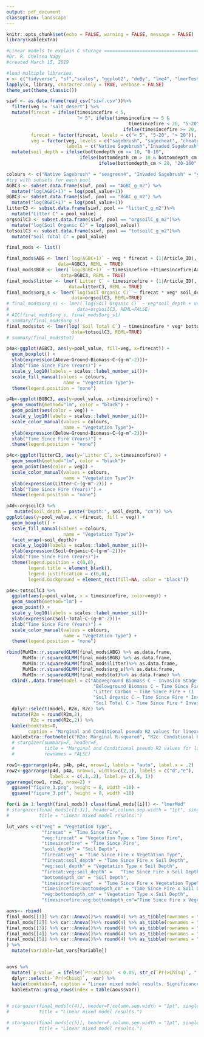 ```yaml
---
output: pdf_document
classoption: landscape
---
```


```r
knitr::opts_chunk$set(echo = FALSE, warning = FALSE, message = FALSE)
library(kableExtra)
```

```r
#Linear models to explain C storage ============================================
#Dr. R. Chelsea Nagy
#created March 15, 2019

#load multiple libraries 
x <- c("tidyverse", "sf","scales", "ggplot2", "doBy", "lme4", "lmerTest", "stargazer","ggpubr")
lapply(x, library, character.only = TRUE, verbose = FALSE)
theme_set(theme_classic())

siwf <- as.data.frame(read_csv("siwf.csv"))%>%
  filter(veg != 'salt_desert') %>%
  mutate(firecat = ifelse(timesincefire < 5,
                          "< 5", ifelse(timesincefire >= 5 &
                                             timesincefire < 20, "5-20", 
                                           ifelse(timesincefire >= 20, "> 20", NA))),
         firecat = factor(firecat, levels = c("< 5", "5-20", "> 20")),
         veg = factor(veg, levels = c("sagebrush", "sagecheat", "cheatgrass"),
                      labels = c("Native Sagebrush","Invaded Sagebrush","Cheatgrass")))%>%
  mutate(soil_depth = ifelse(bottomdepth_cm <= 10, "0-10", 
                           ifelse(bottomdepth_cm > 10 & bottomdepth_cm <=20, "10-20", 
                                  ifelse(bottomdepth_cm > 20, "20-160", NA))))

colours <- c("Native Sagebrush" = "seagreen4", "Invaded Sagebrush" = "yellowgreen", "Cheatgrass" = "gold")
#try with subsets for each pool
AGBC3 <- subset.data.frame(siwf, pool == "AGBC_g_m2") %>%
  mutate("log(AGBC+1)" = log(pool_value+1)) 
BGBC3 <- subset.data.frame(siwf, pool == "BGBC_g_m2") %>%
  mutate("log(BGBC+1)" = log(pool_value+1))
litterC3 <- subset.data.frame(siwf, pool == "litterC_g_m2")%>%
  mutate("Litter C" = pool_value)
orgsoilC3 <- subset.data.frame(siwf, pool == "orgsoilC_g_m2")%>%
  mutate("log(Soil Organic C)" = log(pool_value))
totsoilC3 <- subset.data.frame(siwf, pool == "totsoilC_g_m2")%>%
  mutate("Soil Total C" = pool_value) 

final_mods <- list()

final_mods$ABG <- lmer(`log(AGBC+1)` ~ veg * firecat + (1|Article_ID), 
                   data=AGBC3, REML = TRUE)
final_mods$BGB <- lmer(`log(BGBC+1)` ~ timesincefire +(timesincefire|Article_ID), 
                    data=BGBC3, REML = TRUE)
final_mods$litter <- lmer(`Litter C` ~ timesincefire + (1|Article_ID), 
                       data=litterC3, REML = TRUE)
final_mods$org_s <- lmer(`log(Soil Organic C)` ~ firecat * veg* soil_depth + (1|Article_ID),
                        data=orgsoilC3, REML=TRUE)
# final_mods$org_s1 <- lmer(`log(Soil Organic C)` ~ veg*soil_depth + veg*firecat +(1|Article_ID),
#                         data=orgsoilC3, REML=FALSE)
# AIC(final_mods$org_s, final_mods$org_s1)
# summary(final_mods$org_s)
final_mods$tot <- lmer(log(`Soil Total C`) ~ timesincefire * veg* bottomdepth_cm + (1|Article_ID), 
                        data=totsoilC3, REML=TRUE)
# summary(final_mods$tot)
```

```r
p4a<-ggplot(AGBC3, aes(y=pool_value, fill=veg, x=firecat)) + 
  geom_boxplot() +
  ylab(expression(Above~Ground~Biomass~C~(g~m^-2)))+
  xlab("Time Since Fire (Years)") +
  scale_y_log10(labels = scales::label_number_si())+
  scale_fill_manual(values = colours,
                     name = "Vegetation Type")+
  theme(legend.position = "none")
```

```r
p4b<-ggplot(BGBC3, aes(y=pool_value, x=timesincefire)) +  
  geom_smooth(method="lm", color = "black") +
  geom_point(aes(color = veg)) +
  scale_y_log10(labels = scales::label_number_si())+
  scale_color_manual(values = colours,
                     name = "Vegetation Type")+
  ylab(expression(Below~Ground~Biomass~C~(g~m^-2)))+
  xlab("Time Since Fire (Years)") +
  theme(legend.position = "none")

```

```r
p4c<-ggplot(litterC3, aes(y=`Litter C`, x=timesincefire)) + 
  geom_smooth(method="lm", color = "black")+
  geom_point(aes(color = veg)) +
  scale_color_manual(values = colours,
                     name = "Vegetation Type")+
  ylab(expression(Litter~C~(g~m^-2))) +
  xlab("Time Since Fire (Years)") +
  theme(legend.position = "none")
```

```r
p4d<-orgsoilC3 %>%
   mutate(soil_depth = paste("Depth:", soil_depth, "cm")) %>%
ggplot(aes(y=pool_value, x =firecat, fill = veg)) + 
  geom_boxplot() +
  scale_fill_manual(values = colours,
                     name = "Vegetation Type")+
  facet_wrap(~soil_depth)+
  scale_y_log10(labels = scales::label_number_si())+
  ylab(expression(Soil~Organic~C~(g~m^-2)))+
  xlab("Time Since Fire (Years)")+
  theme(legend.position = c(0,0),
        legend.title = element_blank(),
        legend.justification = c(0,0),
        legend.background = element_rect(fill=NA, color = "black"))
```

```r
p4e<-totsoilC3 %>%
  ggplot(aes(y=pool_value, x = timesincefire, color=veg)) +
  geom_smooth(method="lm") +
  geom_point() +
  scale_y_log10(labels = scales::label_number_si())+
  ylab(expression(Soil~Total~C~(g~m^-2)))+
  xlab("Time Since Fire (Years)") +
  scale_color_manual(values = colours,
                     name = "Vegetation Type") +
  theme(legend.position = "none")
```

```r
rbind(MuMIn::r.squaredGLMM(final_mods$ABG) %>% as.data.frame,
      MuMIn::r.squaredGLMM(final_mods$BGB) %>% as.data.frame,
      MuMIn::r.squaredGLMM(final_mods$litter)%>% as.data.frame,
      MuMIn::r.squaredGLMM(final_mods$org_s)%>% as.data.frame,
      MuMIn::r.squaredGLMM(final_mods$tot)%>% as.data.frame) %>%
  cbind(.,data.frame(model = c("Aboveground Biomass C ~ Invasion Stage * Time Since Fire + (1 | Article ID)",
                                "Belowground Biomass C ~ Time Since Fire + (Time Since Fire | Article ID)",
                                "Litter Carbon ~ Time Since Fire + (1 | Article ID)", 
                                "Soil Organic C ~ Time Since Fire * Invasion Stage * Soil Depth + (1 | Article ID)",
                                "Soil Total C ~ Time Since Fire * Invasion Stage * Soil Depth +      (1 | Article ID)"))) %>%
  dplyr::select(model, R2m, R2c) %>%
  mutate(R2m = round(R2m,2),
         R2c = round(R2c,2)) %>%
  kable(booktabs=T, 
        caption = "Marginal and Conditional pseudo R2 values for linear mixed models") %>%
  kableExtra::footnote(c("R2m: Marginal R-squared", "R2c: Conditional R-squared"))
  # stargazer(summary=F, header=F, 
  #           title = "Marginal and Conditional pseudo R2 values for linear mixed models",
  #           rownames = FALSE)
```

```r
row1<-ggarrange(p4e, p4b, p4c, nrow=1, labels = "auto", label.x = .2)
row2<-ggarrange(p4d, p4a, nrow=1, widths=c(2,1), labels = c("d","e"),
                label.x = c(.1,.2), label.y= c(.9, 1))
ggarrange(row1, row2, nrow=2) +
  ggsave("figure_3.png", height = 8, width =10) +
  ggsave("figure_3.pdf", height = 8, width =10)
```

```r
for(i in 1:length(final_mods)) class(final_mods[[i]]) <- "lmerMod"
# stargazer(final_mods[c(1:3)], header=F,column.sep.width = "1pt", single.row = T, 
#           title = "Linear mixed model results.")

lut_vars <-c("veg" = "Vegetation Type",
             "firecat" = "Time Since Fire",
             "veg:firecat" = "Vegetation Type x Time Since Fire",
             "timesincefire" = "Time Since Fire",
             "soil_depth" = "Soil Depth",
             "firecat:veg" = "Time Since Fire x Vegetation Type",
             "firecat:soil_depth" = "Time Since Fire x Soil Depth",
             "veg:soil_depth" = "Vegetation Type x Soil Depth",
             "firecat:veg:soil_depth" =   "Time Since Fire x Soil Depth",
             "bottomdepth_cm" = "Soil Depth",
             "timesincefire:veg"  = "Time Since Fire x Vegetation Type",
             "timesincefire:bottomdepth_cm" = "Time Since Fire x Soil Depth",
             "veg:bottomdepth_cm" = "Vegetation Type x Soil Depth",
             "timesincefire:veg:bottomdepth_cm"="Time Since Fire x Vegetation Type x Soil Depth")

aovs<- rbind(
final_mods[[1]] %>% car::Anova()%>% round(4) %>% as_tibble(rownames = "Variable") %>% mutate(var = "Aboveground Biomass C"),
final_mods[[2]] %>% car::Anova()%>% round(4) %>% as_tibble(rownames = "Variable") %>% mutate(var = "Belowground Biomass C"),
final_mods[[3]] %>% car::Anova()%>% round(4) %>% as_tibble(rownames = "Variable") %>% mutate(var = "Litter C"),
final_mods[[4]] %>% car::Anova()%>% round(4) %>% as_tibble(rownames = "Variable") %>% mutate(var = "Soil Organic C"),
final_mods[[5]] %>% car::Anova()%>% round(4) %>% as_tibble(rownames = "Variable") %>% mutate(var = "Soil Total C")
) %>%
  mutate(Variable=lut_vars[Variable])


aovs %>%
  mutate(`p-value` = ifelse(`Pr(>Chisq)` < 0.05, str_c(`Pr(>Chisq)`, " *"), `Pr(>Chisq)`))%>%
  dplyr::select(-`Pr(>Chisq)`, -var) %>%
  kable(booktabs=T, caption = "Linear mixed model results. Significance calculated using type II Wald Chi-squared tests") %>%
  kableExtra::group_rows(index = table(aovs$var))
  
```

```r
# stargazer(final_mods[c(4)], header=F,column.sep.width = "1pt", single.row = T, 
#           title = "Linear mixed model results.")
```

```r
# stargazer(final_mods[c(5)], header=F,column.sep.width = "1pt", single.row = T, 
#           title = "Linear mixed model results.")
```

